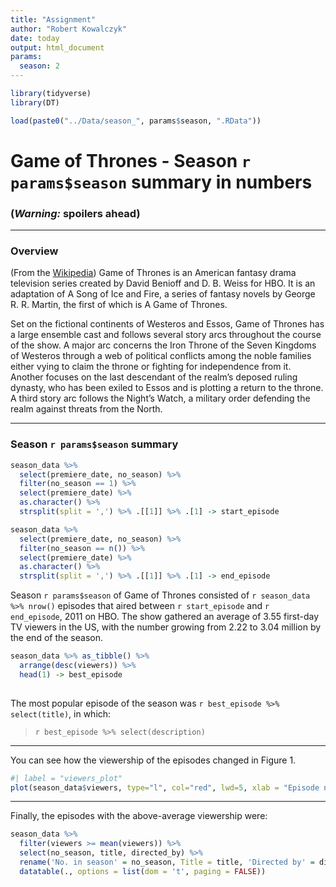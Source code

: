 ```yaml
---
title: "Assignment"
author: "Robert Kowalczyk"
date: today
output: html_document
params:
  season: 2
---
```


```r
library(tidyverse)
library(DT)
```


```r
load(paste0("../Data/season_", params$season, ".RData"))
```

# Game of Thrones - Season `r params$season` summary in numbers

### **(*Warning:* spoilers ahead)**

------------------------------------------------------------------------

### Overview

(From the [Wikipedia](https://en.wikipedia.org/wiki/Game_of_Thrones#Premise)) Game of Thrones is an American fantasy drama television series created by David Benioff and D. B. Weiss for HBO. It is an adaptation of A Song of Ice and Fire, a series of fantasy novels by George R. R. Martin, the first of which is A Game of Thrones.

Set on the fictional continents of Westeros and Essos, Game of Thrones has a large ensemble cast and follows several story arcs throughout the course of the show. A major arc concerns the Iron Throne of the Seven Kingdoms of Westeros through a web of political conflicts among the noble families either vying to claim the throne or fighting for independence from it. Another focuses on the last descendant of the realm's deposed ruling dynasty, who has been exiled to Essos and is plotting a return to the throne. A third story arc follows the Night's Watch, a military order defending the realm against threats from the North.

------------------------------------------------------------------------

### Season `r params$season` summary
```r
season_data %>%
  select(premiere_date, no_season) %>%
  filter(no_season == 1) %>%
  select(premiere_date) %>%
  as.character() %>%
  strsplit(split = ',') %>% .[[1]] %>% .[1] -> start_episode

season_data %>%
  select(premiere_date, no_season) %>%
  filter(no_season == n()) %>%
  select(premiere_date) %>%
  as.character() %>%
  strsplit(split = ',') %>% .[[1]] %>% .[1] -> end_episode
```

Season `r params$season` of Game of Thrones consisted of `r season_data %>% nrow()` episodes that aired between `r start_episode` and `r end_episode`, 2011 on HBO. The show gathered an average of 3.55 first-day TV viewers in the US, with the number growing from 2.22 to 3.04 million by the end of the season.

```r
season_data %>% as_tibble() %>% 
  arrange(desc(viewers)) %>% 
  head(1) -> best_episode
  
```


The most popular episode of the season was `r best_episode %>% select(title)`, in which:

> `r best_episode %>% select(description)`

------------------------------------------------------------------------

You can see how the viewership of the episodes changed in Figure 1.

```r
#| label = "viewers_plot"
plot(season_data$viewers, type="l", col="red", lwd=5, xlab = "Episode number", ylab = "1st day TV viewers in the US (millions)")
```

------------------------------------------------------------------------

Finally, the episodes with the above-average viewership were:

```r
season_data %>% 
  filter(viewers >= mean(viewers)) %>% 
  select(no_season, title, directed_by) %>% 
  rename('No. in season' = no_season, Title = title, 'Directed by' = directed_by) %>% 
  datatable(., options = list(dom = 't', paging = FALSE))
```

